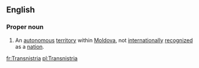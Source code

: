 ==English==
{{wikipedia}}

===Proper noun===
{{en-proper-noun}}

# An [[autonomous]] [[territory]] within [[Moldova]], not [[internationally]] [[recognized]] as a [[nation]].

[[fr:Transnistria]]
[[pl:Transnistria]]